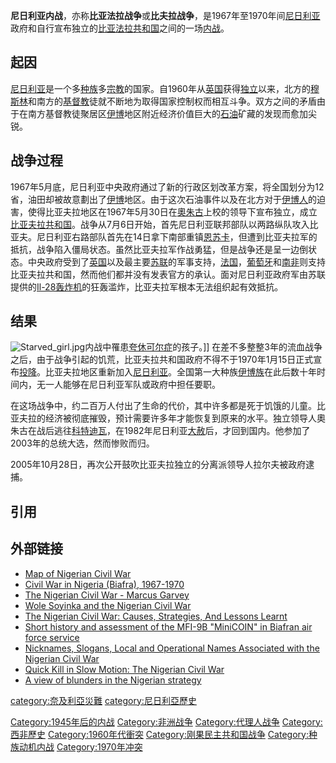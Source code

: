 {{Refimprove|time=2021-08-25T03:08:26+00:00}}
{{Infobox military conflict
|conflict = 尼日利亚内战
|partof =
|image = [[File:Biafra_independent_state_map-en.svg|300px]]
|caption =  1967年6月，“事实上”独立的[[比夫拉共和国|比夫拉共和国]]
|date = 1967年7月6日至1970年1月15日<br />({{Age in years, months, weeks and days|month1=07|day1=06|year1=1967|month2=01|day2=15|year2=1970}})
|place=[[奈及利亚|奈及利亚]]
|result = 尼日利亚胜利
|territory = [[比夫拉|比夫拉]]重新加入[[尼日利亚|尼日利亚]]
|combatant1={{flag|Nigeria}}<br />{{flagicon image|Flag of United Arab Republic.svg}} [[阿拉伯聯合共和國|埃及]] <small>（空援）</small><ref name="litencyc.com">{{cite web|url=http://www.litencyc.com/theliterarymagazine/biafra.php|title=The Literary Magazine - the Biafra War and the Age of Pestilence by Herbert Ekwe Ekwe|publisher=|accessdate=2018-08-16|archive-date=2018-08-20|archive-url=https://web.archive.org/web/20180820081648/https://www.litencyc.com/theliterarymagazine/biafra.php|dead-url=no}}</ref>
|combatant1a={{collapsible list
|title = <small>獲下列各國支持：</small>
|{{flag|United States}}<ref>{{Cite web |url=https://2001-2009.state.gov/r/pa/ho/frus/nixon/e5/c15646.htm |title=存档副本 |accessdate=2017-10-30 |archive-date=2017-11-17 |archive-url=https://web.archive.org/web/20171117205609/https://2001-2009.state.gov/r/pa/ho/frus/nixon/e5/c15646.htm |dead-url=no }}</ref>
|{{flag|United Kingdom}}
|{{flag|Soviet Union|1955}}
|{{flag|Bulgaria|1967}}<ref>尼日利亚自独立以来：第一个二十五年：国际关系，1980年</ref>
|{{flag|Egypt|1958}}<ref>《阴影：比夫拉和尼日利亚的空运和空战》1967-1970，Michael I. Draper ({{ISBN|1-902109-63-5}})</ref>
|{{flag|Syria|1963}}
|{{flagicon|Ethiopian Empire}} [[衣索匹亞|衣索匹亞]]<ref>{{cite book |last1=Sadleman |first1=Stephen |title=The Ties That Divide |date=2000 |page=86 |url=https://books.google.ca/books?id=_8UzCgAAQBAJ&pg=PA87&lpg=PA87&dq=ethiopia+and+biafra&source=bl&ots=4xCeCvLUbX&sig=uF2JRMM_Lbqn7exOcswLoZDMe90&hl=en&sa=X&ved=0ahUKEwiK9-2cocXbAhVLL6wKHVMLB404ChDoAQgmMAA#v=onepage&q=ethiopia%20support&f=false |accessdate=8 June 2018 |archive-date=2019-12-11 |archive-url=https://web.archive.org/web/20191211080142/https://books.google.ca/books?id=_8UzCgAAQBAJ&pg=PA87&lpg=PA87&dq=ethiopia+and+biafra&source=bl&ots=4xCeCvLUbX&sig=uF2JRMM_Lbqn7exOcswLoZDMe90&hl=en&sa=X&ved=0ahUKEwiK9-2cocXbAhVLL6wKHVMLB404ChDoAQgmMAA#v=onepage&q=ethiopia%20support&f=false |dead-url=no }}</ref>
|{{flag|Algeria|1968}}<ref>Biafra Revisited, 2006. Page 5.</ref>
|{{flag|Saudi Arabia|1938}}<ref>《内战和革命的根源和后果：改变世界历史的冲突》作者：Spencer C. Tucker({{ISBN|9781440842948}})</ref>
}}
|combatant2= {{flagicon image|Flag of Biafra.svg}} [[比夫拉|比夫拉]]
|combatant2a={{collapsible list
| title = <small>獲下列各國支持：</small><ref name="africamasterweb.com">{{cite web|url=http://www.africamasterweb.com/BiafranWarCauses.html|title=The Biafran War, Nigerian History, Nigerian Civil War|publisher=|access-date=2017-10-30|archive-url=https://web.archive.org/web/20080312215245/http://www.africamasterweb.com/BiafranWarCauses.html|archive-date=2008-03-12|dead-url=yes}}</ref>
|{{flagicon|France}} [[法兰西第四共和国|法国]]
|{{flag|Israel}} <ref>[https://unitedwithisrael.org/biafran-airlift-israels-secret-mission-to-save-lives/ "Biafran Airlift: Israel’s Secret Mission to Save Lives."] {{Wayback|url=https://unitedwithisrael.org/biafran-airlift-israels-secret-mission-to-save-lives/ |date=20180911151904 }} Press, Eitan. ''United With Israel. www.unitedwithisrael.org'' Published 13 October 2013. Accessed 13 January 2017.</ref>

|{{flag|China}} 
|{{flag|West Germany}} 
|{{flag|Portugal}} <ref>''Genocide and the Europeans'', 2010. Page 71.</ref>
|{{Flag|Spain|1945}} <ref>There's A Riot Going On: Revolutionaries, Rock Stars, and the Rise and Fall of '60s Counter-Culture, 2007. Page 213.</ref><ref>The USSR in Third World Conflicts: Soviet Arms and Diplomacy in Local Wars 1945–1980, 1986. Page 91</ref>
|{{flag|South Africa|1928}}
|{{Flag|Rhodesia}}
|{{flag|Tanzania}}<ref>Malcolm MacDonald: ''Bringing an End to Empire'', 1995. Page 416.</ref><ref>Ethnic Politics in Kenya and Nigeria, 2001. Page 54.</ref><ref>''Africa 1960–1970: Chronicle and Analysis'', 2009. Page 423</ref>
}}
|commander1={{flagicon|Nigeria}} [[雅各布·高恩|雅各布·高恩]]<br />{{flagicon|Nigeria}} [[穆尔塔拉·拉马特·穆罕默德|穆尔塔拉·拉马特·穆罕默德]]<br />{{flagicon|Nigeria}} {{tsl|en|Benjamin Adekunle|}}<br />{{flagicon|Nigeria}} [[奥卢塞贡·奥巴桑乔|奥卢塞贡·奥巴桑乔]]<br />{{flagicon|Nigeria}} {{tsl|en|Mohammed Shuwa|}}<br />{{flagicon|Nigeria}} [[E.A._Etuk|E.A. Etuk]]<br />{{flagicon|Nigeria}} {{tsl|en|Shehu Musa Yar'Adua|}}<br />{{flagicon|Nigeria}} {{tsl|en|Theophilus Danjuma|}}<br />{{flagicon|Nigeria}} [[Ibrahim_Haruna|Ibrahim Haruna]]<br />{{flagicon|Nigeria}} {{tsl|en|Ipoola Alani Akinrinade|}}<br />{{flagicon|Nigeria}} [[Ted_Hamman|Ted Hamman]]{{KIA}}<br />{{flagicon|Nigeria}} [[穆罕默杜·布哈里|穆罕默杜·布哈里]]<br />{{flagicon|Nigeria}} [[易卜拉欣·巴班吉達|易卜拉欣·巴班吉達]] {{WIA}}<br />{{flagicon|Nigeria}} {{tsl|en|Isaac Adaka Boro|}}{{KIA}}<br />{{flagicon|Nigeria}} {{tsl|en|Idris Garba|}}
|commander2={{flagicon|Biafra}} [[楚庫埃梅卡·奧杜梅格伍·奧朱古|奥朱古]]<br />{{flagicon|Biafra}} {{tsl|en|Philip Effiong|}}<br />{{flagicon|Biafra}} [[Alexander_Madiebo|Alexander Madiebo]]<br />{{flagicon|Biafra}} [[Albert_Okonkwo|Albert Okonkwo]]<br />{{flagicon|Biafra}} [[Victor_Banjo|Victor Banjo]] [[File:Skull_and_crossbones.svg|14px]]<br />{{flagicon|Biafra}} {{tsl|en|Ogbugo Kalu|}}<br />{{flagicon|Biafra}} {{tsl|en|Joseph Achuzie|}}<br />{{flagicon|Biafra}} [[Azum_Asoya|Azum Asoya]]<br />{{flagicon|Biafra}} [[Mike_Inveso|Mike Inveso]]<br />{{flagicon|Biafra}} {{tsl|en|Timothy Onwuatuegwu|}}{{KIA}}<br />{{flagicon|Biafra}} {{tsl|en|Rolf Steiner|}}<br />{{flagicon|Biafra}} [[Festus_Akagha|Festus Akagha]]<br />{{flagicon|Biafra}}{{tsl|en|Lynn Garrison|}}<br /> {{tsl|en|Taffy Williams|}}<br />{{flagicon|Biafra}} [[Jonathan_Uchendu|Jonathan Uchendu]]<br />{{flagicon|Biafra}} [[Ogbo_Oji|Ogbo Oji]] {{WIA}}<br />{{flagicon|Biafra}} {{tsl|en|Humphrey Chukwuka|}}<br />{{flagicon|Biafra}} [[H.M._Njoku|H.M. Njoku]]
|strength1={{Flagicon|Nigeria}} '''尼日利亞軍隊：'''<br />85,000<ref name="REF0">Nkwocha, 2010: 156</ref>–150,000<ref name="REF00">Karl DeRouen & U. K. Heo (2007). Civil wars of the world: Major conflicts since World War II. Tomo I. Santa Bárbara: ABC CLIO, pp. 569. {{ISBN|978-1-85109-919-1}}.</ref> (1967)<br />250,000 (1968)<ref name="REF000">[http://www.globalsecurity.org/military/world/war/biafra.htm Biafran War] {{Wayback|url=http://www.globalsecurity.org/military/world/war/biafra.htm |date=20171019163456 }}. ''Global Security''.</ref><br />200,000<ref name="REF12"/>–250,000<ref name="REF00"/> (1970)
|strength2={{Flagicon|Biafra}} '''比亞法拉軍隊：'''<br />10,000<ref name="REF2002">Dr. Onyema Nkwocha (2010). The Republic of Biafra: Once Upon a Time in Nigeria My Story of the Biafra-Nigerian Civil War - A Struggle for Survival (1967–1970). Bloomington: AuthorHouse, pp. 25. {{ISBN|978-1-4520-6867-1}}.</ref>–100,000<ref name="REF00"/> (1967)<br />110,000 (1968)<ref>West Africa. Londres: Afrimedia International, 1969, pp. 1565.
"Malnutrition affects adults less than children, half of whom have now died, reports Debrel who also describes the reorganisation of the Biafran army after the 1968 defeats, making it a "political" army of 110,000 men; its automatic weapons, (...)".</ref><br />50,000<ref name="REF12"/>–100,000<ref>Stan Chu Ilo (2006). The Face of Africa: Looking Beyond the Shadows. Bloomington: AuthorHouse, pp. 138. {{ISBN|978-1-4208-9705-0}}.</ref> (1970)
|casualties3='''士兵死亡:''' 45,000<ref name="REF12">Phillips, Charles, & Alan Axelrod (2005). "Nigerian-Biafran War". Encyclopedia of Wars. Tomo II. New York: Facts On File, Inc., {{ISBN|978-0-8160-2853-5}}.</ref>–100,000<ref>Paul R. Bartrop (2012). A Biographical Encyclopedia of Contemporary Genocide. Santa Bárbara: ABC-CLIO, pp. 107. {{ISBN|978-0-313-38679-4}}.</ref><ref name="REF14">Bridgette Kasuka (2012). Prominent African Leaders Since Independence. Bankole Kamara Taylor, pp. 331. {{ISBN|978-1-4700-4358-2}}.</ref>被杀
----
'''流离失所:''' 2,000,000–4,500,000<ref>Godfrey Mwakikagile (2001). Ethnic Politics in Kenya and Nigeria. Huntington: Nova Publishers, pp. 176. {{ISBN|978-1-56072-967-9}}.</ref>
----
'''難民：''' 500,000<ref>DeRouen & Heo, 2007: 570</ref>–3,000,000{{citation needed|date=January 2019}}
}}
{{Campaignbox 尼日利亞內戰}}
{{尼日利亞歷史}}

'''尼日利亚内战'''，亦称'''比亚法拉战争'''或'''比夫拉战争'''，是1967年至1970年间[[尼日利亚|尼日利亚]]政府和自行宣布独立的[[比亚法拉共和国|比亚法拉共和国]]之间的一场[[内战|内战]]。

== 起因 ==
[[尼日利亚|尼日利亚]]是一个多[[种族|种族]]多[[宗教|宗教]]的国家。自1960年从[[英国|英国]]获得[[独立|独立]]以来，北方的[[穆斯林|穆斯林]]和南方的[[基督教|基督教]]徒就不断地为取得国家控制权而相互斗争。双方之间的矛盾由于在南方基督教徒聚居区[[伊博|伊博]]地区附近经济价值巨大的[[石油|石油]]矿藏的发现而愈加尖锐。

== 战争过程 ==
1967年5月底，尼日利亚中央政府通过了新的行政区划改革方案，将全国划分为12省，油田却被故意劃出了[[伊博|伊博]]地区。由于这次石油事件以及在北方对于[[伊博人|伊博人]]的迫害，使得比亚夫拉地区在1967年5月30日在[[楚庫埃梅卡·奧杜梅格伍·奧朱古|奧朱古]]上校的领导下宣布独立，成立[[比亚夫拉共和国|比亚夫拉共和国]]。战争从7月6日开始，首先尼日利亚联邦部队以两路纵队攻入比亚夫。尼日利亚右路部队首先在14日拿下南部重镇[[恩苏卡|恩苏卡]]，但遭到比亚夫拉军的抵抗，战争陷入僵局状态。虽然比亚夫拉军作战勇猛，但是战争还是呈一边倒状态。中央政府受到了[[英国|英国]]以及最主要[[苏联|苏联]]的军事支持，[[法国|法国]]，[[葡萄牙|葡萄牙]]和[[南非|南非]]则支持比亚夫拉共和国，然而他们都并没有发表官方的承认。面对尼日利亚政府军由苏联提供的[[Il-28轰炸机|Il-28轰炸机]]的狂轰滥炸，比亚夫拉军根本无法组织起有效抵抗。

== 结果 ==
[[File:Starved_girl.jpg|thumb]]内战中罹患[[夸休可尔症|夸休可尔症]]的孩子。]]
在差不多整整3年的流血战争之后，由于战争引起的饥荒，比亚夫拉共和国政府不得不于1970年1月15日正式宣布[[投降|投降]]。比亚夫拉地区重新加入[[尼日利亚|尼日利亚]]。全国第一大种族[[伊博族|伊博族]]在此后数十年时间内，无一人能够在尼日利亚军队或政府中担任要职。

在这场战争中，约二百万人付出了生命的代价，其中许多都是死于饥饿的儿童。比亚夫拉的经济被彻底摧毁，预计需要许多年才能恢复到原来的水平。独立领导人奧朱古在战后逃往[[科特迪瓦|科特迪瓦]]，在1982年尼日利亚[[大赦|大赦]]后，才回到国内。他参加了2003年的总统大选，然而惨败而归。

2005年10月28日，再次公开鼓吹比亚夫拉独立的分离派领导人拉尔夫被政府逮捕。

==引用==
{{reflist}}

==外部链接==
* [http://users.erols.com/mwhite28/biafra.htm Map of Nigerian Civil War] {{Wayback|url=http://users.erols.com/mwhite28/biafra.htm |date=20071124122716 }}
* [http://www.acig.org/artman/publish/article_351.shtml Civil War in Nigeria (Biafra), 1967-1970] {{Wayback|url=http://www.acig.org/artman/publish/article_351.shtml |date=20140902121657 }}
* [https://web.archive.org/web/20070630093615/http://www.marcusgarvey.com/wmview.php?ArtID=542 The Nigerian Civil War - Marcus Garvey]
* [https://web.archive.org/web/20070630184538/http://www.scholars.nus.edu.sg/post/nigeria/civilwar.html Wole Soyinka and the Nigerian Civil War]
* [http://www.globalsecurity.org/military/library/report/1992/AAA.htm The Nigerian Civil War: Causes, Strategies, And Lessons Learnt] {{Wayback|url=http://www.globalsecurity.org/military/library/report/1992/AAA.htm |date=20071117130345 }}
* [https://web.archive.org/web/20120419174113/http://www.brushfirewars.org/aircraft/mfi_9b_biafran/mfi_9b_biafran_1.htm Short history and assessment of the MFI-9B "MiniCOIN" in Biafran air force service]
* [http://www.dawodu.com/omoigui34.htm   Nicknames, Slogans, Local and Operational Names Associated with the Nigerian Civil War] {{Wayback|url=http://www.dawodu.com/omoigui34.htm |date=20071022055610 }}
* [http://www.globalsecurity.org/military/library/report/1984/SMR.htm Quick Kill in Slow Motion: The Nigerian Civil War] {{Wayback|url=http://www.globalsecurity.org/military/library/report/1984/SMR.htm |date=20071116132302 }}
* [http://www.dawodu.com/omoigui24.htm A view of blunders in the Nigerian strategy] {{Wayback|url=http://www.dawodu.com/omoigui24.htm |date=20070928010636 }}

{{authority control}}
[[Category:1945年后的内战|Category:1945年后的内战]]
[[Category:非洲战争|Category:非洲战争]]
[[category:奈及利亞災難|category:奈及利亞災難]]
[[category:尼日利亞歷史|category:尼日利亞歷史]]
[[Category:代理人战争|Category:代理人战争]]
[[Category:西非歷史|Category:西非歷史]]
[[Category:1960年代衝突|Category:1960年代衝突]]
[[Category:刚果民主共和国战争|Category:刚果民主共和国战争]]
[[Category:种族动机内战|Category:种族动机内战]]
[[Category:1970年冲突|Category:1970年冲突]]
